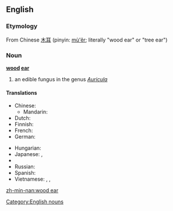 ==English==

===Etymology===
From Chinese [[木耳]] (pinyin: [[mù'ěr]]; literally "wood ear" or "tree ear")

===Noun===
'''[[wood]] [[ear]]'''
# an edible fungus in the genus ''[[Auricula]]''

====Translations====
{{trans-top|black fungus}}
* Chinese:
** Mandarin: {{t-|cmn|木耳|tr=mùěr|sc=Hani}}
* Dutch: {{t-|nl|judasoor|n}}
* Finnish: {{t-|fi|juudaksenkorva}}
* French: {{t-|fr|oreille de Judas|f}}
* German: {{t+|de|Judasohr|n}}
{{trans-mid}}
* Hungarian: {{t-|hu|júdásfüle}}
* Japanese: {{t-|ja|キクラゲ}},  {{t-|ja|木耳}}
* {{trreq|pt}}
* Russian: {{t-|ru|иудино ухо|n|tr=iúdino úxo|sc=Cyrl}}
* Spanish: {{t+|es|oreja de Judas|f}}
* Vietnamese: {{t+|vi|mộc nhĩ}}, {{t-|vi|mộc nhĩ đen}}, {{t-|vi|nấm mèo}}
{{trans-bottom}}

[[Category:English nouns]]

[[zh-min-nan:wood ear]]